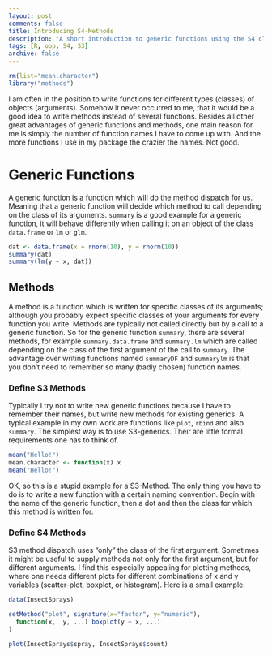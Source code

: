 ```yaml
---
layout: post
comments: false
title: Introducing S4-Methods
description: "A short introduction to generic functions using the S4 class system in R."
tags: [R, oop, S4, S3]
archive: false
---
```


```r
rm(list="mean.character")
library("methods")
```

I am often in the position to write functions for different types (classes) of 
objects (arguments). Somehow it never occurred to me, that it would be a good 
idea to write methods instead of several functions. Besides all other great
advantages of generic functions and methods, one main reason for me is simply
the number of function names I have to come up with. And the more functions I
use in my package the crazier the names. Not good.

# Generic Functions

A generic function is a function which will do the method dispatch for us.
Meaning that a generic function will decide which method to call depending on
the class of its arguments. `summary` is a good example for a generic function,
it will behave differently when calling it on an object of the class
`data.frame` or `lm` or `glm`.

```r
dat <- data.frame(x = rnorm(10), y = rnorm(10))
summary(dat)
summary(lm(y ~ x, dat))
```

## Methods

A method is a function which is written for specific classes of its arguments;
although you probably expect specific classes of your arguments for every
function you write. Methods are typically not called directly but by a call to a
generic function. So for the generic function `summary`, there are several
methods, for example `summary.data.frame` and `summary.lm` which are called
depending on the class of the first argument of the call to `summary`. The
advantage over writing functions named `summaryDF` and `summarylm` is that you
don't need to remember so many (badly chosen) function names.

### Define S3 Methods

Typically I try not to write new generic functions because I have to remember
their names, but write new methods for existing generics. A typical example in
my own work are functions like `plot`, `rbind` and also `summary`. The simplest
way is to use S3-generics. Their are little formal requirements one has to think
of.

```r
mean("Hello!")
mean.character <- function(x) x
mean("Hello!")
```

OK, so this is a stupid example for a S3-Method. The only thing you have to do
is to write a new function with a certain naming convention. Begin with the name
of the generic function, then a dot and then the class for which this method is
written for.

### Define S4 Methods

S3 method dispatch uses "only" the class of the first argument. Sometimes it 
might be useful to supply methods not only for the first argument, but for 
different arguments. I find this especially appealing for plotting methods,
where one needs different plots for different combinations of x and y variables
(scatter-plot, boxplot, or histogram). Here is a small example:

```r
data(InsectSprays)

setMethod("plot", signature(x="factor", y="numeric"),
  function(x,  y, ...) boxplot(y ~ x, ...)
)

plot(InsectSprays$spray, InsectSprays$count)
```
